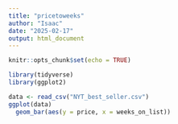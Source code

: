 ---
title: "pricetoweeks"
author: "Isaac"
date: "2025-02-17"
output: html_document
---

```{r setup, include=FALSE}
knitr::opts_chunk$set(echo = TRUE)
```

```{r price plot}
library(tidyverse)
library(ggplot2)

data <- read_csv("NYT_best_seller.csv")
ggplot(data)
  geom_bar(aes(y = price, x = weeks_on_list))
```
